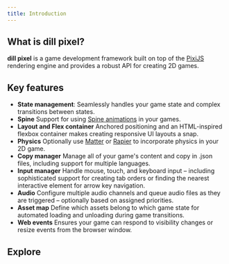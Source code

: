 ```yaml
---
title: Introduction
---
```



## What is dill pixel?

**dill pixel** is a game development framework built on top of the [PixiJS](https://pixijs.com/) rendering engine and provides a robust API for creating 2D games.

## Key features

* **State management**: Seamlessly handles your game state and complex transitions between states.
* **Spine** Support for using [Spine animations](https://esotericsoftware.com/) in your games.
* **Layout and Flex container** Anchored positioning and an HTML-inspired flexbox container makes creating responsive UI layouts a snap.
* **Physics** Optionally use [Matter](https://brm.io/matter-js/) or [Rapier](https://rapier.rs/) to incorporate physics in your 2D game.
* **Copy manager** Manage all of your game's content and copy in .json files, including support for multiple languages.
* **Input manager** Handle mouse, touch, and keyboard input – including sophisticated support for creating tab orders or finding the nearest interactive element for arrow key navigation.
* **Audio** Configure multiple audio channels and queue audio files as they are triggered – optionally based on assigned priorities.
* **Asset map** Define which assets belong to which game state for automated loading and unloading during game transitions.
* **Web events** Ensures your game can respond to visibility changes or resize events from the browser window.

## Explore

<CardGrid>
  <LinkCard title="Guides" description="Walk through our getting started guide to build your first game" href="/guides/quick-start" />
  <LinkCard title="Examples" description="Browse a range of examples showing different features of the dill pixel framework" href="https://dillpixel.io/examples" />
</CardGrid>